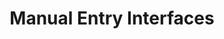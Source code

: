 ---
id: manual-entry
title: Manual Entry Interfaces
slug: /setup-and-administration/interfaces/manual-entry
description: ''
tags: []
---